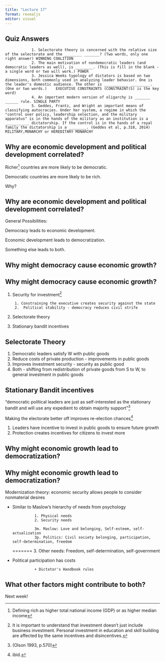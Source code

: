 ```yaml
---
title: "Lecture 17"
format: revealjs
editor: visual
---
```


## Quiz Answers

                1. Selectorate theory is concerned with the relative size of the selectorate and the ________ _______? (Two words, only one right answer) WINNING COALITION
                2. The main motivation of nondemocratic leaders (and democratic leaders as well), is ________. (This is fill in the blank - a single word or two will work.) POWER
                3. Jessica Weeks typology of dictators is based on two dimensions, both commonly used in analyzing leader behavior. One is the leader's domestic audience. The other is ___________ _________. (One or two words.)    EXECUTIVE CONSTRAINTS (CONSTRAINT(S) is the key word)         
                4. An important modern version of oligarchy is _______ ______ rule. SINGLE PARTY
                5. Geddes, Frantz, and Wright an important means of classifying autocracies. Under her system, a regime in which the "control over policy, leadership selection, and the military apparatus" is in the hands of the military as an institution is a ___________ dictatorship. If the control is in the hands of a royal family the dictatorship is a ________. (Geddes et al, p.318, 2014)  MILITARY,MONARCHY or HEREDITARY MONARCHY

## Why are economic development and political development correlated?

Richer[^1] countries are more likely to be democratic.

[^1]: Defining rich as higher total national income (GDP) or as higher median income

Democratic countries are more likely to be rich.

Why?

## Why are economic development and political development correlated?

General Possibilities:

Democracy leads to economic development.

Economic development leads to democratization.

Something else leads to both.

## Why might democracy cause economic growth?

## Why might democracy cause economic growth?

1. Security for investment^[It is important to understand that investment doesn't just include business investment. Personal investment in education and skill building are affected by the same incentives and disincentives.]
        
        1. Constraining the executive creates security against the state
        2.  Political stability - democracy reduces civil strife
        
2.  Selectorate theory
3.  Stationary bandit incentives

## Selectorate Theory

1. Democratic leaders satisfy W with public goods
2. Reduce costs of private production - improvements in public goods 
2. Improves investment security - security as public good 
3. Both - shifting from redistribution of private goods from S to W, to general investment in public goods 

## Stationary Bandit incentives

"democratic political leaders are just as self-interested as the stationary bandit and will use any expedient to obtain majority support"^[(Olson 1993, p.570)]

Making the electorate better off improves re-election chances^[ibid.]

1. Leaders have incentive to invest in public goods to ensure future growth
2. Protection creates incentives for citizens to invest more 

## Why might economic growth lead to democratization?

## Why might economic growth lead to democratization?

Modernization theory: economic security allows people to consider nonmaterial desires

-   Similar to Maslow's hierarchy of needs from psychology

                  1. Physical needs
                  2. Security needs

                  3m. Maslow: Love and belonging, Self-esteem, self-actualization
                  3p. Politics: Civil society belonging, participation, self-determination, freedom

    ======= 3. Other needs: Freedom, self-determination, self-government

-   Political participation has costs

                  + Dictator's Handbook rules

## What other factors might contribute to both?

Next week!

